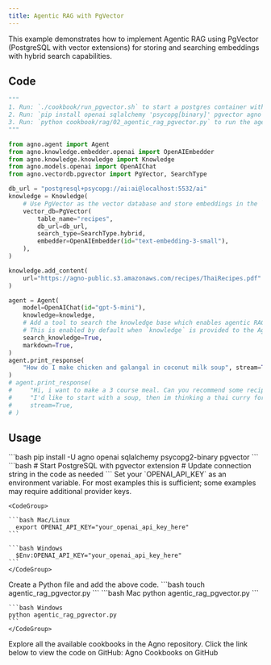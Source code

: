 ```yaml
---
title: Agentic RAG with PgVector
---
```


This example demonstrates how to implement Agentic RAG using PgVector (PostgreSQL with vector extensions) for storing and searching embeddings with hybrid search capabilities.

## Code

```python agentic_rag_pgvector.py
"""
1. Run: `./cookbook/run_pgvector.sh` to start a postgres container with pgvector
2. Run: `pip install openai sqlalchemy 'psycopg[binary]' pgvector agno` to install the dependencies
3. Run: `python cookbook/rag/02_agentic_rag_pgvector.py` to run the agent
"""

from agno.agent import Agent
from agno.knowledge.embedder.openai import OpenAIEmbedder
from agno.knowledge.knowledge import Knowledge
from agno.models.openai import OpenAIChat
from agno.vectordb.pgvector import PgVector, SearchType

db_url = "postgresql+psycopg://ai:ai@localhost:5532/ai"
knowledge = Knowledge(
    # Use PgVector as the vector database and store embeddings in the `ai.recipes` table
    vector_db=PgVector(
        table_name="recipes",
        db_url=db_url,
        search_type=SearchType.hybrid,
        embedder=OpenAIEmbedder(id="text-embedding-3-small"),
    ),
)

knowledge.add_content(
    url="https://agno-public.s3.amazonaws.com/recipes/ThaiRecipes.pdf"
)

agent = Agent(
    model=OpenAIChat(id="gpt-5-mini"),
    knowledge=knowledge,
    # Add a tool to search the knowledge base which enables agentic RAG.
    # This is enabled by default when `knowledge` is provided to the Agent.
    search_knowledge=True,
    markdown=True,
)
agent.print_response(
    "How do I make chicken and galangal in coconut milk soup", stream=True
)
# agent.print_response(
#     "Hi, i want to make a 3 course meal. Can you recommend some recipes. "
#     "I'd like to start with a soup, then im thinking a thai curry for the main course and finish with a dessert",
#     stream=True,
# )
```

## Usage

<Steps>
  <Snippet file="create-venv-step.mdx" />

  <Step title="Install libraries">
    ```bash
    pip install -U agno openai sqlalchemy psycopg2-binary pgvector
    ```
  </Step>

  <Step title="Setup PgVector">
    ```bash
    # Start PostgreSQL with pgvector extension
    # Update connection string in the code as needed
    ```
  </Step>

  <Step title="Export your OpenAI API key">
    Set your `OPENAI_API_KEY` as an environment variable. For most examples this is sufficient; some examples may require additional provider keys.

    <CodeGroup>

    ```bash Mac/Linux
      export OPENAI_API_KEY="your_openai_api_key_here"
    ```

    ```bash Windows
      $Env:OPENAI_API_KEY="your_openai_api_key_here"
    ```
    </CodeGroup> 
  </Step>

  <Step title="Create a Python file">
    Create a Python file and add the above code.
    ```bash
    touch agentic_rag_pgvector.py
    ```
  </Step>

  <Step title="Run Agent">
    <CodeGroup>
    ```bash Mac
    python agentic_rag_pgvector.py
    ```
    
    ```bash Windows
    python agentic_rag_pgvector.py
    ```
    </CodeGroup>
  </Step>

  <Step title="Find All Cookbooks">
  Explore all the available cookbooks in the Agno repository. Click the link below to view the code on GitHub:

  <Link href="https://github.com/agno-agi/agno/tree/main/cookbook" target="_blank">
    Agno Cookbooks on GitHub
  </Link>
</Step>
</Steps>